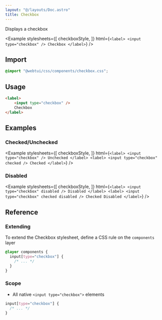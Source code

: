 ```yaml
---
layout: "@/layouts/Doc.astro"
title: Checkbox
---
```



Displays a checkbox

<Example 
    stylesheets={[
        checkboxStyle, 
    ]}
    html={`<label>
    <input type="checkbox" />
    Checkbox
</label>`}
/>

## Import

```css
@import "@webtui/css/components/checkbox.css";
```

## Usage

```html
<label>
    <input type="checkbox" />
    Checkbox
</label>
```

## Examples

### Checked/Unchecked

<Example 
    stylesheets={[
        checkboxStyle, 
    ]}
html={`
<label>
    <input type="checkbox" />
    Unchecked
</label>
<label>
    <input type="checkbox" checked />
    Checked
</label>
`}
/>

### Disabled

<Example 
    stylesheets={[
        checkboxStyle, 
    ]}
html={`
<label>
    <input type="checkbox" disabled />
    Disabled
</label>
<label>
    <input type="checkbox" checked disabled />
    Checked Disabled
</label>
`}
/>

## Reference

### Extending

To extend the Checkbox stylesheet, define a CSS rule on the `components` layer

```css
@layer components {
  input[type="checkbox"] {
    /* ... */
  }
}
```

### Scope

- All native `<input type="checkbox">` elements

```css
input[type="checkbox"] {
  /* ... */
}
```
